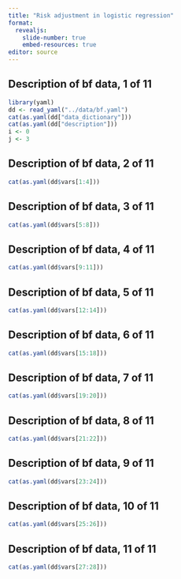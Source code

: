 ```yaml
---
title: "Risk adjustment in logistic regression"
format: 
  revealjs:
    slide-number: true
    embed-resources: true
editor: source
---
```


## Description of bf data, 1 of 11

```r
library(yaml)
dd <- read_yaml("../data/bf.yaml")
cat(as.yaml(dd["data_dictionary"]))
cat(as.yaml(dd["description"]))
i <- 0
j <- 3
```

## Description of bf data, 2 of 11

```r
cat(as.yaml(dd$vars[1:4]))
```

## Description of bf data, 3 of 11

```r
cat(as.yaml(dd$vars[5:8]))
```

## Description of bf data, 4 of 11

```r
cat(as.yaml(dd$vars[9:11]))
```

## Description of bf data, 5 of 11

```r
cat(as.yaml(dd$vars[12:14]))
```

## Description of bf data, 6 of 11

```r
cat(as.yaml(dd$vars[15:18]))
```

## Description of bf data, 7 of 11

```r
cat(as.yaml(dd$vars[19:20]))
```

## Description of bf data, 8 of 11

```r
cat(as.yaml(dd$vars[21:22]))
```

## Description of bf data, 9 of 11

```r
cat(as.yaml(dd$vars[23:24]))
```

## Description of bf data, 10 of 11

```r
cat(as.yaml(dd$vars[25:26]))
```

## Description of bf data, 11 of 11

```r
cat(as.yaml(dd$vars[27:28]))
```
